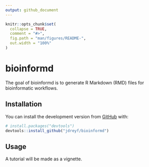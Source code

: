 ```yaml
---
output: github_document
---
```


<!-- README.md is generated from README.Rmd. Please edit that file -->

```r
knitr::opts_chunk$set(
  collapse = TRUE,
  comment = "#>",
  fig.path = "man/figures/README-",
  out.width = "100%"
)
```
# bioinformd

The goal of bioinformd is to generate R Markdown (RMD) files for bioinformatic workflows.

## Installation

You can install the development version from [GitHub](https://github.com/) with:

``` r
# install.packages("devtools")
devtools::install_github("jdreyf/bioinformd")
```

## Usage
A tutorial will be made as a vignette.
